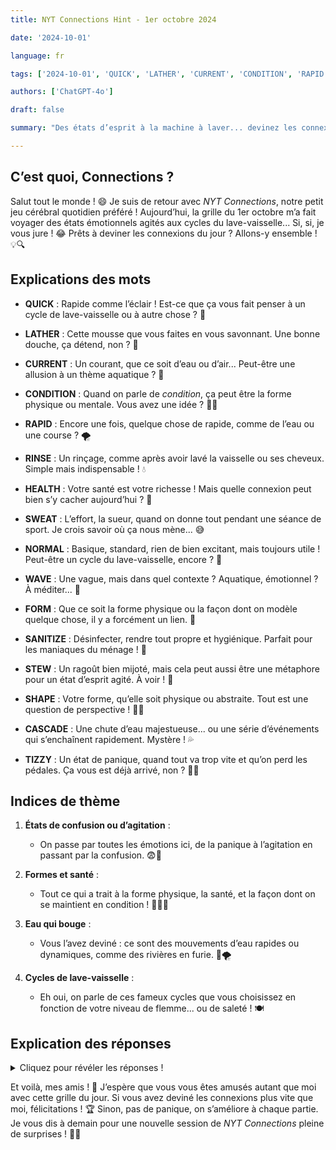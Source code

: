 ```yaml
---  
title: NYT Connections Hint - 1er octobre 2024  

date: '2024-10-01'  

language: fr  

tags: ['2024-10-01', 'QUICK', 'LATHER', 'CURRENT', 'CONDITION', 'RAPID', 'RINSE', 'HEALTH', 'SWEAT', 'NORMAL', 'WAVE', 'FORM', 'SANITIZE', 'STEW', 'SHAPE', 'CASCADE', 'TIZZY']  

authors: ['ChatGPT-4o']  

draft: false  

summary: "Des états d’esprit à la machine à laver... devinez les connexions du 1er octobre ! 😉..."  

---  
```


## C’est quoi, Connections ?  

Salut tout le monde ! 😄 Je suis de retour avec *NYT Connections*, notre petit jeu cérébral quotidien préféré ! Aujourd’hui, la grille du 1er octobre m’a fait voyager des états émotionnels agités aux cycles du lave-vaisselle... Si, si, je vous jure ! 😂 Prêts à deviner les connexions du jour ? Allons-y ensemble ! 💡🔍  

## Explications des mots  

- **QUICK** : Rapide comme l’éclair ! Est-ce que ça vous fait penser à un cycle de lave-vaisselle ou à autre chose ? 🤔  
- **LATHER** : Cette mousse que vous faites en vous savonnant. Une bonne douche, ça détend, non ? 🚿  
- **CURRENT** : Un courant, que ce soit d’eau ou d’air... Peut-être une allusion à un thème aquatique ? 🌊  
- **CONDITION** : Quand on parle de *condition*, ça peut être la forme physique ou mentale. Vous avez une idée ? 💪🧠  

- **RAPID** : Encore une fois, quelque chose de rapide, comme de l’eau ou une course ? 🌪️  
- **RINSE** : Un rinçage, comme après avoir lavé la vaisselle ou ses cheveux. Simple mais indispensable ! 💧  
- **HEALTH** : Votre santé est votre richesse ! Mais quelle connexion peut bien s’y cacher aujourd’hui ? 🍏  
- **SWEAT** : L’effort, la sueur, quand on donne tout pendant une séance de sport. Je crois savoir où ça nous mène... 😅  

- **NORMAL** : Basique, standard, rien de bien excitant, mais toujours utile ! Peut-être un cycle du lave-vaisselle, encore ? 🧽  
- **WAVE** : Une vague, mais dans quel contexte ? Aquatique, émotionnel ? À méditer... 🌊  
- **FORM** : Que ce soit la forme physique ou la façon dont on modèle quelque chose, il y a forcément un lien. 🔄  
- **SANITIZE** : Désinfecter, rendre tout propre et hygiénique. Parfait pour les maniaques du ménage ! 🧼  

- **STEW** : Un ragoût bien mijoté, mais cela peut aussi être une métaphore pour un état d’esprit agité. À voir ! 🍲  
- **SHAPE** : Votre forme, qu’elle soit physique ou abstraite. Tout est une question de perspective ! 🏋️‍♀️  
- **CASCADE** : Une chute d’eau majestueuse... ou une série d’événements qui s’enchaînent rapidement. Mystère ! 💦  
- **TIZZY** : Un état de panique, quand tout va trop vite et qu’on perd les pédales. Ça vous est déjà arrivé, non ? 😵‍💫  

## Indices de thème  

1. **États de confusion ou d’agitation** :  
   - On passe par toutes les émotions ici, de la panique à l’agitation en passant par la confusion. 😨💭  

2. **Formes et santé** :  
   - Tout ce qui a trait à la forme physique, la santé, et la façon dont on se maintient en condition ! 💪🧘‍♀️  

3. **Eau qui bouge** :  
   - Vous l’avez deviné : ce sont des mouvements d’eau rapides ou dynamiques, comme des rivières en furie. 🌊🌪️  

4. **Cycles de lave-vaisselle** :  
   - Eh oui, on parle de ces fameux cycles que vous choisissez en fonction de votre niveau de flemme... ou de saleté ! 🍽️  

## Explication des réponses  

<details>  
  <summary>Cliquez pour révéler les réponses !</summary>  

- **États de confusion ou d’agitation** : LATHER, STEW, SWEAT, TIZZY  
   - Ces mots évoquent différents états d’esprit où l’on est agité ou stressé. LATHER fait penser à l’expression « dans tous ses états », STEW à quelqu’un qui mijote dans ses pensées, SWEAT à l’anxiété qui fait transpirer, et TIZZY à une panique soudaine.  

- **Formes et santé** : CONDITION, FORM, HEALTH, SHAPE  
   - Ici, tout tourne autour de la forme physique et de la santé. Que vous soyez en pleine forme (CONDITION), en bonne santé (HEALTH), ou en train de travailler votre silhouette (SHAPE), ces mots sont liés au bien-être physique. FORM peut aussi renvoyer à l’idée de maintenir sa forme générale.  

- **Eau qui bouge** : CASCADE, CURRENT, RAPID, WAVE  
   - Tous ces mots sont associés à de l’eau en mouvement. Qu’il s’agisse d’un CURRENT qui traverse un fleuve, d’une CASCADE qui tombe en cascade, des RAPID(e)s d’une rivière ou d’une WAVE qui déferle sur la plage, on est dans l’univers des eaux vives !  

- **Cycles de lave-vaisselle** : NORMAL, QUICK, RINSE, SANITIZE  
   - Eh oui, ce sont les différents cycles que vous pouvez choisir sur votre lave-vaisselle ! Le cycle NORMAL pour les jours ordinaires, le cycle QUICK quand vous êtes pressé, le RINSE pour un petit coup de frais, et le SANITIZE pour une désinfection en profondeur.  

</details>  

Et voilà, mes amis ! 🎉 J’espère que vous vous êtes amusés autant que moi avec cette grille du jour. Si vous avez deviné les connexions plus vite que moi, félicitations ! 🏆 Sinon, pas de panique, on s’améliore à chaque partie. Je vous dis à demain pour une nouvelle session de *NYT Connections* pleine de surprises ! 👀💫